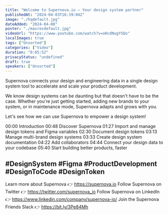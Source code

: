 ```yaml
---
title: "Welcome to Supernova.io — Your design system partner"
publishedAt: "2024-04-03T16:39:04Z"
image: "./hqdefault.jpg"
dateAdded: "2024-04-08"
poster: "./maxresdefault.jpg"
videoUrl: "https://www.youtube.com/watch?v=oHcdNugYSQo"
localImages: true
tags: ["Unsorted"]
categories: ["Video"]
duration: "0:05:52"
privacyStatus: "undefined"
draft: true
speakers: ["Unsorted"]
---
```

Supernova connects your design and engineering data in a single design system tool to accelerate and scale your product development. 

We know design systems can be daunting but that doesn't have to be the case. Whether you're just getting started, adding new brands to your system, or in maintenance mode, Supernova adapts and grows with you. 

Let's see how we can use Supernova to empower a design system!

00:00 Introduction
00:48 Discover Supernova
01:27 Import and manage design tokens and Figma variables
02:30 Document design tokens 
03:13 Manage multi-brand design systems
03:33 Create design system documentation
04:22 Add collaborators
04:44 Connect your design data to your codebase
05:40 Start building better products, faster

#DesignSystem #Figma #ProductDevelopment #DesignToCode #DesignToken 
----------
Learn more about Supernova 👉 https://supernova.io
Follow Supernova on Twitter 👉  https://twitter.com/supernova_io
Follow Supernova on LinkedIn 👉 https://www.linkedin.com/company/supernova-io/
Join the Supernova Friends Slack 👉 https://bit.ly/3Pe84Mh
